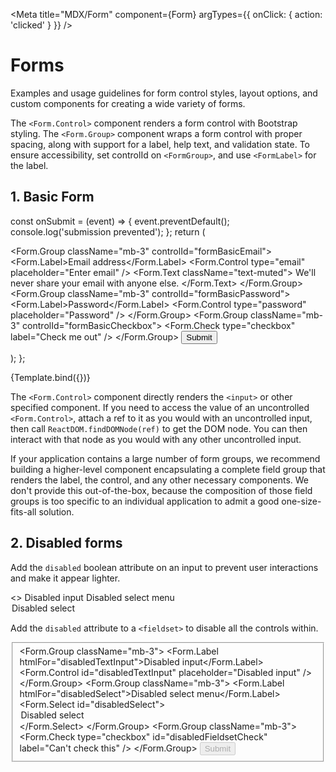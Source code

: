 

<Meta
  title="MDX/Form"
  component={Form}
  argTypes={{ onClick: { action: 'clicked' } }}
/>

# Forms

Examples and usage guidelines for form control styles, layout options, and custom components for creating a wide variety of forms.

The `<Form.Control>` component renders a form control with Bootstrap styling. The `<Form.Group>` component wraps a form control with proper spacing,
along with support for a label, help text, and validation state. To ensure accessibility, set controlId on `<FormGroup>`, and use `<FormLabel>` for the label.

## 1. Basic Form

  const onSubmit = (event) => {
    event.preventDefault();
    console.log('submission prevented');
  };
  return (
    <Form onSubmit={onSubmit}>
      <Form.Group className="mb-3" controlId="formBasicEmail">
        <Form.Label>Email address</Form.Label>
        <Form.Control type="email" placeholder="Enter email" />
        <Form.Text className="text-muted">
          We'll never share your email with anyone else.
        </Form.Text>
      </Form.Group>
      <Form.Group className="mb-3" controlId="formBasicPassword">
        <Form.Label>Password</Form.Label>
        <Form.Control type="password" placeholder="Password" />
      </Form.Group>
      <Form.Group className="mb-3" controlId="formBasicCheckbox">
        <Form.Check type="checkbox" label="Check me out" />
      </Form.Group>
      <Button variant="primary" type="submit">
        Submit
      </Button>
    </Form>
  );
};

<Canvas>
  <Story name="Basic">{Template.bind({})}</Story>
</Canvas>

The `<Form.Control>` component directly renders the `<input>` or other specified component. If you need to access the value of an uncontrolled `<Form.Control>`,
attach a ref to it as you would with an uncontrolled input, then call `ReactDOM.findDOMNode(ref)` to get the DOM node. You can then interact with that node as you would with any other uncontrolled input.

If your application contains a large number of form groups, we recommend building a higher-level component encapsulating a complete field group that renders the label, the control, and any other necessary components.
We don't provide this out-of-the-box, because the composition of those field groups is too specific to an individual application to admit a good one-size-fits-all solution.

## 2. Disabled forms

Add the `disabled` boolean attribute on an input to prevent user interactions and make it appear lighter.

<Canvas>
  <Story name="Disabled Inputs">
    <>
      <Form.Group className="mb-3">
        <Form.Label>Disabled input</Form.Label>
        <Form.Control placeholder="Disabled input" disabled />
      </Form.Group>
      <Form.Group className="mb-3">
        <Form.Label>Disabled select menu</Form.Label>
        <Form.Select disabled>
          <option>Disabled select</option>
        </Form.Select>
      </Form.Group>
      <Form.Group className="mb-3">
        <Form.Check type="checkbox" label="Can't check this" disabled />
      </Form.Group>
    </>
  </Story>
</Canvas>

Add the `disabled` attribute to a `<fieldset>` to disable all the controls within.
<Canvas>
  <Story name="Disabled fieldset">
    <Form>
      <fieldset disabled>
        <Form.Group className="mb-3">
          <Form.Label htmlFor="disabledTextInput">Disabled input</Form.Label>
          <Form.Control id="disabledTextInput" placeholder="Disabled input" />
        </Form.Group>
        <Form.Group className="mb-3">
          <Form.Label htmlFor="disabledSelect">Disabled select menu</Form.Label>
          <Form.Select id="disabledSelect">
            <option>Disabled select</option>
          </Form.Select>
        </Form.Group>
        <Form.Group className="mb-3">
          <Form.Check
            type="checkbox"
            id="disabledFieldsetCheck"
            label="Can't check this"
          />
        </Form.Group>
        <Button type="submit">Submit</Button>
      </fieldset>
    </Form>
  </Story>
</Canvas>

<ArgsTable story='Basic'/>
